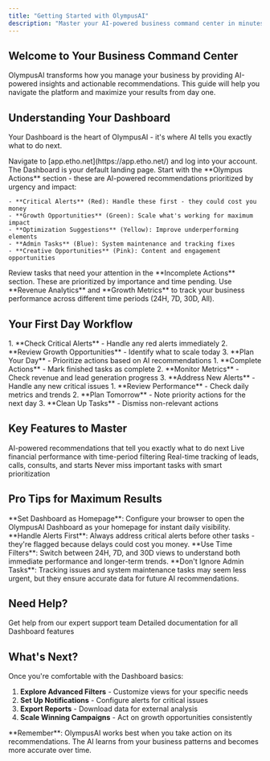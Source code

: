 ```yaml
---
title: "Getting Started with OlympusAI"
description: "Master your AI-powered business command center in minutes"
---
```


## Welcome to Your Business Command Center

OlympusAI transforms how you manage your business by providing AI-powered insights and actionable recommendations. This guide will help you navigate the platform and maximize your results from day one.

## Understanding Your Dashboard

Your Dashboard is the heart of OlympusAI - it's where AI tells you exactly what to do next.

<Steps>
  <Step title="Access Your Dashboard">
    Navigate to [app.etho.net](https://app.etho.net/) and log into your account. The Dashboard is your default landing page.
  </Step>
  
  <Step title="Review Olympus Actions">
    Start with the **Olympus Actions** section - these are AI-powered recommendations prioritized by urgency and impact:
    
    - **Critical Alerts** (Red): Handle these first - they could cost you money
    - **Growth Opportunities** (Green): Scale what's working for maximum impact  
    - **Optimization Suggestions** (Yellow): Improve underperforming elements
    - **Admin Tasks** (Blue): System maintenance and tracking fixes
    - **Creative Opportunities** (Pink): Content and engagement opportunities
  </Step>
  
  <Step title="Check Incomplete Actions">
    Review tasks that need your attention in the **Incomplete Actions** section. These are prioritized by importance and time pending.
  </Step>
  
  <Step title="Monitor Performance">
    Use **Revenue Analytics** and **Growth Metrics** to track your business performance across different time periods (24H, 7D, 30D, All).
  </Step>
</Steps>

## Your First Day Workflow

<AccordionGroup>
  <Accordion title="Morning Routine (5 minutes)" icon="sun">
    1. **Check Critical Alerts** - Handle any red alerts immediately
    2. **Review Growth Opportunities** - Identify what to scale today
    3. **Plan Your Day** - Prioritize actions based on AI recommendations
  </Accordion>
  
  <Accordion title="Midday Check (3 minutes)" icon="clock">
    1. **Complete Actions** - Mark finished tasks as complete
    2. **Monitor Metrics** - Check revenue and lead generation progress
    3. **Address New Alerts** - Handle any new critical issues
  </Accordion>
  
  <Accordion title="End of Day Review (5 minutes)" icon="moon">
    1. **Review Performance** - Check daily metrics and trends
    2. **Plan Tomorrow** - Note priority actions for the next day
    3. **Clean Up Tasks** - Dismiss non-relevant actions
  </Accordion>
</AccordionGroup>

## Key Features to Master

<CardGroup cols={2}>
  <Card title="Olympus Actions" icon="wand-magic-sparkles" href="/modules/dashboard#olympus-actions">
    AI-powered recommendations that tell you exactly what to do next
  </Card>
  
  <Card title="Revenue Analytics" icon="chart-line" href="/modules/dashboard#revenue-analytics">
    Live financial performance with time-period filtering
  </Card>
  
  <Card title="Growth Metrics" icon="trending-up" href="/modules/dashboard#growth-metrics">
    Real-time tracking of leads, calls, consults, and starts
  </Card>
  
  <Card title="Task Management" icon="list-check" href="/modules/dashboard#incomplete-actions">
    Never miss important tasks with smart prioritization
  </Card>
</CardGroup>

## Pro Tips for Maximum Results

<Tip>
**Set Dashboard as Homepage**: Configure your browser to open the OlympusAI Dashboard as your homepage for instant daily visibility.
</Tip>

<Tip>
**Handle Alerts First**: Always address critical alerts before other tasks - they're flagged because delays could cost you money.
</Tip>

<Tip>
**Use Time Filters**: Switch between 24H, 7D, and 30D views to understand both immediate performance and longer-term trends.
</Tip>

<Warning>
**Don't Ignore Admin Tasks**: Tracking issues and system maintenance tasks may seem less urgent, but they ensure accurate data for future AI recommendations.
</Warning>

## Need Help?

<CardGroup cols={2}>
  <Card title="Contact Support" icon="life-ring" href="mailto:support@etho.net">
    Get help from our expert support team
  </Card>
  
  <Card title="Dashboard Guide" icon="gauge-high" href="/modules/dashboard">
    Detailed documentation for all Dashboard features
  </Card>
</CardGroup>

## What's Next?

Once you're comfortable with the Dashboard basics:

1. **Explore Advanced Filters** - Customize views for your specific needs
2. **Set Up Notifications** - Configure alerts for critical issues
3. **Export Reports** - Download data for external analysis
4. **Scale Winning Campaigns** - Act on growth opportunities consistently

<Note>
**Remember**: OlympusAI works best when you take action on its recommendations. The AI learns from your business patterns and becomes more accurate over time.
</Note>
